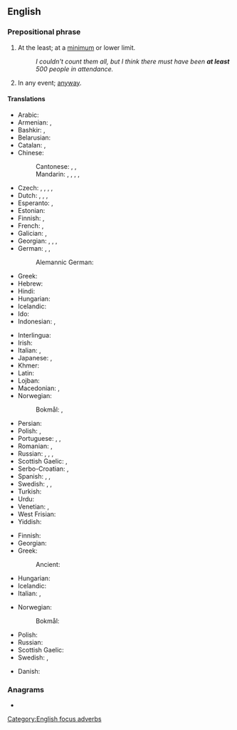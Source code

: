 ==English==

===Prepositional phrase===
{{en-prep phrase}}

# {{lb|en|focus}} At the least; at a [[minimum]] or lower limit.
#: ''I couldn't count them all, but I think there must have been '''at least''' 500 people in attendance.''
# In any event; [[anyway]].

====Translations====
{{trans-top|at a lower limit}}
* Arabic: {{t|ar|عَلَى اَلْأَقَلّ}}
* Armenian: {{t+|hy|առնվազն}}, {{t+|hy|գոնե}}
* Bashkir: {{t|ba|кәмендә|sc=Cyrl}}, {{t|ba|иң кәмендә|sc=Cyrl}}
* Belarusian: {{t|be|прынамсi|tr=prynámsi|sc=Cyrl}}
* Catalan: {{t|ca|almenys}}, {{t|ca|pel cap baix}}
* Chinese:
*: Cantonese: {{t|yue|至少|tr=zi3 siu2}}, {{t|yue|起碼}}, {{t|yue|起码|tr=hei2 maa5}}
*: Mandarin: {{t+|cmn|至少|tr=zhìshǎo}}, {{t|cmn|頂少}}, {{t|cmn|顶少|tr=dǐngshǎo}}, {{t+|cmn|起碼}}, {{t+|cmn|起码|tr=qǐmǎ}}
* Czech: {{t+|cs|alespoň}}, {{t|cs|přinejmenším}}, {{t+|cs|nejméně}}, {{t|cs|při nejmenším}}, {{t+|cs|aspoň}}
* Dutch: {{t+|nl|minstens}}, {{t+|nl|tenminste}}, {{t+|nl|althans}}, {{t|nl|op z'n minst}}
* Esperanto: {{t|eo|minimume}}, {{t+|eo|almenaŭ}}
* Estonian: {{t|et|vähemalt}}
* Finnish: {{t+|fi|ainakin}}, {{t+|fi|vähintään}}
* French: {{t+|fr|au moins}}, {{t+|fr|au minimum}}
* Galician: {{t|gl|ao menos}}, {{t|gl|polo menos}}
* Georgian: {{t|ka|როგორც მინიმუმ|sc=Geor}}, {{t|ka|სულ მცირე|sc=Geor}}, {{t|ka|მაინც|sc=Geor}}, {{t|ka|სხვა თუ არაფერი|sc=Geor}}
* German: {{t+|de|mindestens}}, {{t+|de|zumindest}}, {{t+|de|wenigstens}}
*: Alemannic German: {{t|gsw|mindeschtes}}
* Greek: {{t+|el|τουλάχιστον}}
* Hebrew: {{t+|he|לפחות|tr=lefaxot|sc=Hebr}}
* Hindi: {{t|hi|कम से कम|tr=kam se kam|sc=Deva}}
* Hungarian: {{t+|hu|legalább}}
* Icelandic: {{t+|is|að minnsta kosti}}
* Ido: {{t+|io|adminime}}
* Indonesian: {{t+|id|minimal}}, {{t+|id|setidaknya}}
{{trans-mid}}
* Interlingua: {{t|ia|al minus}}
* Irish: {{t|ga|ar a luighead}}
* Italian: {{t+|it|almeno}}, {{t+|it|per lo meno}}
* Japanese: {{t|ja|せめて|tr=semete}}, {{t|ja|少なくとも|tr=sukunakutomo}}
* Khmer: {{t-needed|km}}
* Latin: {{t|la|saltem}}
* Lojban: {{t+|jbo|su'o}}
* Macedonian: {{t|mk|барем|tr=barem|sc=Cyrl}}, {{t|mk|најмалку|tr=najmalku|sc=Cyrl}}
* Norwegian:
*: Bokmål: {{t|nb|på minst}}, {{l|nb|minst}}
* Persian: {{t+|fa|اقلا|alt=اقلًا|tr=aqalan|sc=fa-Arab}}
* Polish: {{t+|pl|co najmniej}}, {{t+|pl|przynajmniej}}
* Portuguese: {{t+|pt|ao menos}}, {{t|pt|pelo menos}}, {{t+|pt|sequer}}
* Romanian: {{t|ro|cel puțin}}, {{t+|ro|măcar}}
* Russian: {{t|ru|по ме́ньшей ме́ре}}, {{t+|ru|по кра́йней ме́ре}}, {{t+|ru|хотя́ бы}}, {{t|ru|как ми́нимум}}
* Scottish Gaelic: {{t|gd|co-dhiù}}, {{t|gd|aig a' char as lugha}}
* Serbo-Croatian: {{t+|sh|barem}}, {{t+|sh|najmanje}}
* Spanish: {{t|es|al menos}}, {{t|es|por lo menos}}, {{t+|es|siquiera}}
* Swedish: {{t+|sv|åtminstone}}, {{t+|sv|i alla fall}}, {{t+|sv|i varje fall}}
* Turkish: {{t|tr|en az}}
* Urdu: {{t|ur|کم سے کم|tr=kam se kam|sc=ur-Arab}}
* Venetian: {{t+|vec|almancol}}, {{t|vec|almanco}}
* West Frisian: {{t|fy|alteast}}
* Yiddish: {{t|yi|לפּחות|tr=lepokhes}}
{{trans-bottom}}

{{trans-top|anyway}}
* Finnish: {{t+|fi|sentään}}
* Georgian: {{t|ka|მაინც|sc=Geor}}
* Greek:
*: Ancient: {{t|grc|γε}}
* Hungarian: {{t+|hu|legalább}}
* Icelandic: {{t+|is|að minnsta kosti}}
* Italian: {{t+|it|almeno}}, {{t+|it|se non altro}}
{{trans-mid}}
* Norwegian:
*: Bokmål: {{t|no|iallefall}}
* Polish: {{t+|pl|przynajmniej}}
* Russian: {{t+|ru|в любо́м слу́чае}}
* Scottish Gaelic: {{t|gd|co-dhiù}}
* Swedish: {{t+|sv|i varje fall}}, {{t+|sv|hur som helst}}
{{trans-bottom}}

{{checktrans-top}}
* Danish: {{t-check|da|i det mindste}}
{{trans-mid}}
{{trans-bottom}}

===Anagrams===
* {{anagrams|en|saltate}}

[[Category:English focus adverbs]]